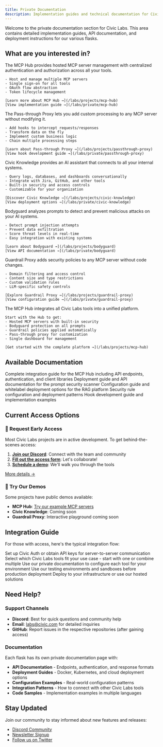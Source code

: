 ```yaml
---
title: Private Documentation
description: Implementation guides and technical documentation for Civic Labs
---
```


Welcome to the private documentation section for Civic Labs. This area contains detailed implementation guides, API documentation, and deployment instructions for our various flasks.

## What are you interested in?

<AccordionGroup>
  <Accordion title="I'm interested in MCP hosting and unified auth management">
    The MCP Hub provides hosted MCP server management with centralized authentication and authorization across all your tools.
    
    - Host and manage multiple MCP servers
    - Single sign-on for all tools
    - OAuth flow abstraction
    - Token lifecycle management
    
    [Learn more about MCP Hub →](/labs/projects/mcp-hub)
    [View implementation guide →](/labs/private/mcp-hub)
  </Accordion>

  <Accordion title="I'm interested in MCP middleware and custom logic">
    The Pass-through Proxy lets you add custom processing to any MCP server without modifying it.
    
    - Add hooks to intercept requests/responses
    - Transform data on the fly
    - Implement custom business logic
    - Chain multiple processing steps
    
    [Learn about Pass-through Proxy →](/labs/projects/passthrough-proxy)
    [View hook development guide →](/labs/private/passthrough-proxy)
  </Accordion>

  <Accordion title="I'm interested in automating and optimizing my company's operations">
    Civic Knowledge provides an AI assistant that connects to all your internal systems.
    
    - Query logs, databases, and dashboards conversationally
    - Integrate with Jira, GitHub, and other tools
    - Built-in security and access controls
    - Customizable for your organization
    
    [Discover Civic Knowledge →](/labs/projects/civic-knowledge)
    [View deployment options →](/labs/private/civic-knowledge)
  </Accordion>

  <Accordion title="I'm interested in protection from AI threats">
    Bodyguard analyzes prompts to detect and prevent malicious attacks on your AI systems.
    
    - Detect prompt injection attempts
    - Prevent data exfiltration
    - Score threat levels in real-time
    - Easy integration with existing systems
    
    [Learn about Bodyguard →](/labs/projects/bodyguard)
    [View API documentation →](/labs/private/bodyguard)
  </Accordion>

  <Accordion title="I'm interested in rules around LLM tool access">
    Guardrail Proxy adds security policies to any MCP server without code changes.
    
    - Domain filtering and access control
    - Content size and type restrictions
    - Custom validation rules
    - LLM-specific safety controls
    
    [Explore Guardrail Proxy →](/labs/projects/guardrail-proxy)
    [View configuration guide →](/labs/private/guardrail-proxy)
  </Accordion>

  <Accordion title="I want all the things at once">
    The MCP Hub integrates all Civic Labs tools into a unified platform.
    
    Start with the Hub to get:
    - Hosted MCP servers with built-in security
    - Bodyguard protection on all prompts
    - Guardrail policies applied automatically
    - Pass-through proxy for customization
    - Single dashboard for management
    
    [Get started with the complete platform →](/labs/projects/mcp-hub)
  </Accordion>
</AccordionGroup>

## Available Documentation

<CardGroup cols={2}>
  <Card title="MCP Hub" icon="server" href="/labs/private/mcp-hub">
    Complete integration guide for the MCP Hub including API endpoints, authentication, and client libraries
  </Card>
  
  <Card title="Bodyguard" icon="shield" href="/labs/private/bodyguard">
    Deployment guide and API documentation for the prompt security scanner
  </Card>
  
  <Card title="Civic Knowledge" icon="brain" href="/labs/private/civic-knowledge">
    Configuration guide and whitelabel deployment options for the RAG platform
  </Card>
  
  <Card title="Guardrail Proxy" icon="lock" href="/labs/private/guardrail-proxy">
    Security rule configuration and deployment patterns
  </Card>
  
  <Card title="Pass-through Proxy" icon="arrows-alt" href="/labs/private/passthrough-proxy">
    Hook development guide and implementation examples
  </Card>
</CardGroup>

## Current Access Options

### 🧪 Request Early Access

Most Civic Labs projects are in active development. To get behind-the-scenes access:

1. **[Join our Discord](https://discord.com/invite/MWmhXauJw8)**: Connect with the team and community
2. **[Fill out the access form](https://civickey.typeform.com/to/uVH7CWJ5)**: Let's collaborate!
3. **[Schedule a demo](https://calendly.com/danbk/30-minute-meeting-clone)**: We'll walk you through the tools

[More details →](https://civickey.typeform.com/to/uVH7CWJ5)

### 🎯 Try Our Demos

Some projects have public demos available:

- **MCP Hub**: [Try our example MCP servers](https://ai.civic.com)
- **Civic Knowledge**: Coming soon
- **Guardrail Proxy**: Interactive playground coming soon

## Integration Guide

For those with access, here's the typical integration flow:

<Steps>
  <Step title="Authentication">
    Set up Civic Auth or obtain API keys for server-to-server communication
  </Step>
  
  <Step title="Choose Your Tools">
    Select which Civic Labs tools fit your use case - start with one or combine multiple
  </Step>
  
  <Step title="Configure">
    Use our private documentation to configure each tool for your environment
  </Step>
  
  <Step title="Test">
    Use our testing environments and sandboxes before production deployment
  </Step>
  
  <Step title="Deploy">
    Deploy to your infrastructure or use our hosted solutions
  </Step>
</Steps>

## Need Help?

### Support Channels

- **Discord**: Best for quick questions and community help
- **Email**: labs@civic.com for detailed inquiries
- **GitHub**: Report issues in the respective repositories (after gaining access)

### Documentation

Each flask has its own private documentation page with:

- **API Documentation** - Endpoints, authentication, and response formats
- **Deployment Guides** - Docker, Kubernetes, and cloud deployment options
- **Configuration Examples** - Real-world configuration patterns
- **Integration Patterns** - How to connect with other Civic Labs tools
- **Code Samples** - Implementation examples in multiple languages

## Stay Updated

Join our community to stay informed about new features and releases:

- [Discord Community](https://discord.com/invite/MWmhXauJw8)
- [Newsletter Signup](https://civickey.typeform.com/to/uVH7CWJ5)
- [Follow us on Twitter](https://twitter.com/civickey)